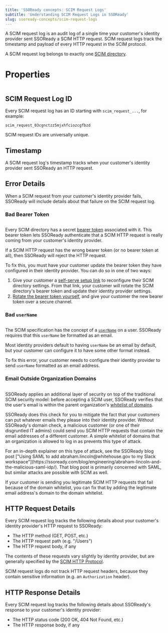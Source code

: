 ```yaml
---
title: 'SSOReady concepts: SCIM Request Logs'
subtitle: 'Understanding SCIM Request Logs in SSOReady'
slug: ssoready-concepts/scim-request-logs
---
```


A SCIM request log is an audit log of a single time your customer's identity
provider sent SSOReady a SCIM HTTP request. SCIM request logs track the
timestamp and payload of every HTTP request in the SCIM protocol.

A SCIM request log belongs to exactly one [SCIM directory](/docs/ssoready-concepts/scim-directories).

# Properties

<Frame caption="A SCIM request log, as displayed in the SSOReady web app.">
    <img src="scim-request-log.png" alt="" />
</Frame>

## SCIM Request Log ID

Every SCIM request log has an ID starting with `scim_request_...`, for example:

```
scim_request_03cgnctzz5mjxhfciozcgfbzd
```

SCIM request IDs are universally unique.

## Timestamp

A SCIM request log's timestamp tracks when your customer's identity provider
sent SSOReady an HTTP request.

## Error Details

When a SCIM request from your customer's identity provider fails, SSOReady will
include details about that failure on the SCIM request log.

### Bad Bearer Token

<Frame caption="A SCIM request log with an invalid SCIM bearer token.">
    <img src="scim-request-log-bad-bearer-token.png" alt="" />
</Frame>

Every SCIM directory has a secret [bearer
token](//docs/ssoready-concepts/scim-directories#scim-authentication) associated
with it. This bearer token lets SSOReady authenticate that a SCIM HTTP request
is really coming from your customer's identity provider.

If a SCIM HTTP request has the wrong bearer token (or no bearer token at all),
then SSOReady will reject the HTTP request.

To fix this, you must have your customer update the bearer token they have
configured in their identity provider. You can do so in one of two ways:

1. Give your customer a [self-serve setup
link](/docs/idp-configuration/enabling-self-service-configuration-for-your-customers)
to reconfigure their SCIM directory settings. From that link, your customer will
rotate the SCIM directory's bearer token and update their identity provider
settings.
2. [Rotate the bearer
token
yourself](/docs/ssoready-concepts/scim-directories#rotating-bearer-tokens), and
give your customer the new bearer token over a secure channel.

### Bad `userName`

<Frame caption="A SCIM request log with an invalid SCIM userName.">
    <img src="scim-request-log-bad-username.png" alt="" />
</Frame>


The SCIM specification has the concept of a
[`userName`](https://datatracker.ietf.org/doc/html/rfc7643#section-4.1.1) on a
user. SSOReady requires that this `userName` be formatted as an email.

Most identity providers default to having `userName` be an email by default, but
your customer can configure it to have some other format instead.

To fix this error, your customer needs to configure their identity provider to
send `userName` formatted as an email address.

### Email Outside Organization Domains

<Frame caption="A SCIM request log with an email outside the organization's whitelist of domains.">
    <img src="scim-request-log-email-outside-org-domains.png" alt="" />
</Frame>

SSOReady applies an additional layer of security on top of the traditional SCIM
security model: before accepting a SCIM user, SSOReady verifies that the user's
email is within the parent organization's [whitelist of
domains](/docs/ssoready-concepts/organizations#domains).

SSOReady does this check for you to mitigate the fact that your customers can
put whatever emails they please into their identity provider. Without SSOReady's
domain check, a malicious customer (or one of their disgruntled IT admins) could
send you SCIM HTTP requests that contain the email addresses of a different
customer. A simple whitelist of domains that an organization is allowed to log
in as prevents this type of attack.

<Note>
    For an in-depth explainer on this type of attack, see the SSOReady blog post
    ["Using SAML to add abraham.lincoln@whitehouse.gov to my Slack
    workspace"](https://ssoready.com/blog/engineering/abraham-lincoln-and-the-malicious-saml-idp/).
    That blog post is primarily concerned with SAML, but similar attacks are
    possible with SCIM as well.
</Note>

If your customer is sending you legitimate SCIM HTTP requests that fail because
of the domain whitelist, you can fix that by adding the legitimate email
address's domain to the domain whitelist.

## HTTP Request Details

Every SCIM request log tracks the following details about your customer's
identity provider's HTTP request to SSOReady:

* The HTTP method (GET, POST, etc.)
* The HTTP request path (e.g. "/Users")
* The HTTP request body, if any

The contents of these requests vary slightly by identity provider, but are
generally specified by the [SCIM HTTP
Protocol](https://datatracker.ietf.org/doc/html/rfc7644).

SCIM request logs do not track HTTP request headers, because they contain
sensitive information (e.g. an `Authorization` header).

## HTTP Response Details

Every SCIM request log tracks the following details about SSOReady's response to
your customer's identity provider:

* The HTTP status code (200 OK, 404 Not Found, etc.)
* The HTTP response body, if any
